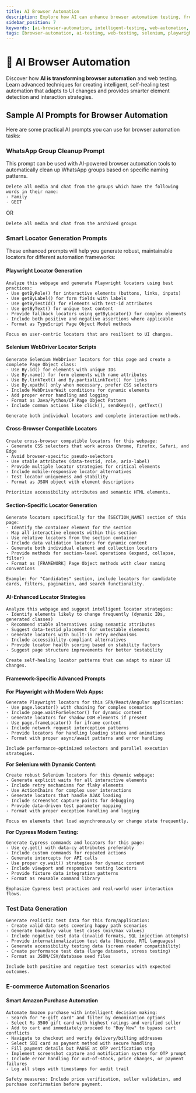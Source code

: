 ```yaml
---
title: AI Browser Automation
description: Explore how AI can enhance browser automation testing, from intelligent element detection to smart test generation. Learn techniques for building robust, AI-powered web automation frameworks.
sidebar_position: 7
keywords: [ai-browser-automation, intelligent-testing, web-automation, ai-selenium, smart-testing, ai-playwright, automated-testing, browser-ai]
tags: [browser-automation, ai-testing, web-testing, selenium, playwright, automation-frameworks, intelligent-automation]
---
```



# 🤖 AI Browser Automation

Discover how **AI is transforming browser automation** and web testing. Learn advanced techniques for creating intelligent, self-healing test automation that adapts to UI changes and provides smarter element detection and interaction strategies.

## Sample AI Prompts for Browser Automation

Here are some practical AI prompts you can use for browser automation tasks:

### WhatsApp Group Cleanup Prompt

This prompt can be used with AI-powered browser automation tools to automatically clean up WhatsApp groups based on specific naming patterns.

```
Delete all media and chat from the groups which have the following words in their name:
- Family 
- GEIT
```
OR 
```
Delete all media and chat from the archived groups
```

<YouTubeEmbed videoId="YAT3lx2JPQU" title="AI Browser Automation Demo" />


### Smart Locator Generation Prompts

These enhanced prompts will help you generate robust, maintainable locators for different automation frameworks:

#### Playwright Locator Generation
```
Analyze this webpage and generate Playwright locators using best practices:
- Use getByRole() for interactive elements (buttons, links, inputs)
- Use getByLabel() for form fields with labels
- Use getByTestId() for elements with test-id attributes
- Use getByText() for unique text content
- Provide fallback locators using getByLocator() for complex elements
- Include both positive and negative assertions where applicable
- Format as TypeScript Page Object Model methods

Focus on user-centric locators that are resilient to UI changes.
```

#### Selenium WebDriver Locator Scripts
```
Generate Selenium WebDriver locators for this page and create a complete Page Object class:
- Use By.id() for elements with unique IDs
- Use By.name() for form elements with name attributes
- Use By.linkText() and By.partialLinkText() for links
- Use By.xpath() only when necessary, prefer CSS selectors
- Include WebDriverWait conditions for dynamic elements
- Add proper error handling and logging
- Format as Java/Python/C# Page Object Pattern
- Include common actions like click(), sendKeys(), getText()

Generate both individual locators and complete interaction methods.
```

#### Cross-Browser Compatible Locators
```
Create cross-browser compatible locators for this webpage:
- Generate CSS selectors that work across Chrome, Firefox, Safari, and Edge
- Avoid browser-specific pseudo-selectors
- Use stable attributes (data-testid, role, aria-label)
- Provide multiple locator strategies for critical elements
- Include mobile-responsive locator alternatives
- Test locator uniqueness and stability
- Format as JSON object with element descriptions

Prioritize accessibility attributes and semantic HTML elements.
```

#### Section-Specific Locator Generation
```
Generate locators specifically for the [SECTION_NAME] section of this page:
- Identify the container element for the section
- Map all interactive elements within this section
- Use relative locators from the section container
- Include data validation locators for dynamic content
- Generate both individual element and collection locators
- Provide methods for section-level operations (expand, collapse, filter)
- Format as [FRAMEWORK] Page Object methods with clear naming conventions

Example: For "Candidates" section, include locators for candidate cards, filters, pagination, and search functionality.
```

#### AI-Enhanced Locator Strategies
```
Analyze this webpage and suggest intelligent locator strategies:
- Identify elements likely to change frequently (dynamic IDs, generated classes)
- Recommend stable alternatives using semantic attributes
- Suggest data-testid placement for untestable elements
- Generate locators with built-in retry mechanisms
- Include accessibility-compliant alternatives
- Provide locator health scoring based on stability factors
- Suggest page structure improvements for better testability

Create self-healing locator patterns that can adapt to minor UI changes.
```

#### Framework-Specific Advanced Prompts

**For Playwright with Modern Web Apps:**
```
Generate Playwright locators for this SPA/React/Angular application:
- Use page.locator() with chaining for complex scenarios
- Include page.waitForSelector() for dynamic content
- Generate locators for shadow DOM elements if present
- Use page.frameLocator() for iframe content
- Include network request interception patterns
- Provide locators for handling loading states and animations
- Format with proper async/await patterns and error handling

Include performance-optimized selectors and parallel execution strategies.
```

**For Selenium with Dynamic Content:**
```
Create robust Selenium locators for this dynamic webpage:
- Generate explicit waits for all interactive elements
- Include retry mechanisms for flaky elements
- Use ActionChains for complex user interactions
- Generate locators that handle AJAX loading
- Include screenshot capture points for debugging
- Provide data-driven test parameter mapping
- Format with proper exception handling and logging

Focus on elements that load asynchronously or change state frequently.
```

**For Cypress Modern Testing:**
```
Generate Cypress commands and locators for this page:
- Use cy.get() with data-cy attributes preferably
- Include custom commands for repeated actions
- Generate intercepts for API calls
- Use proper cy.wait() strategies for dynamic content
- Include viewport and responsive testing locators
- Provide fixture data integration patterns
- Format as reusable command library

Emphasize Cypress best practices and real-world user interaction flows.
```

### Test Data Generation

```
Generate realistic test data for this form/application:
- Create valid data sets covering happy path scenarios
- Generate boundary value test cases (min/max values)
- Include negative test data (invalid formats, SQL injection attempts)
- Provide internationalization test data (Unicode, RTL languages)
- Generate accessibility testing data (screen reader compatibility)
- Create performance test data (large datasets, stress testing)
- Format as JSON/CSV/database seed files

Include both positive and negative test scenarios with expected outcomes.
```

<YouTubeEmbed videoId="44RoHLdDGgE" title="Generate locators and Test Data" />




### E-commerce Automation Scenarios

#### Smart Amazon Purchase Automation
```
Automate Amazon purchase with intelligent decision making:
- Search for "e-gift card" and filter by denomination options
- Select Rs 3500 gift card with highest ratings and verified seller
- Add to cart and immediately proceed to "Buy Now" to bypass cart conflicts
- Navigate to checkout and verify delivery/billing addresses
- Select SBI card as payment method with secure handling
- Fill payment details but PAUSE at OTP verification step
- Implement screenshot capture and notification system for OTP prompt
- Include error handling for out-of-stock, price changes, or payment failures
- Log all steps with timestamps for audit trail

Safety measures: Include price verification, seller validation, and purchase confirmation before payment.
```



